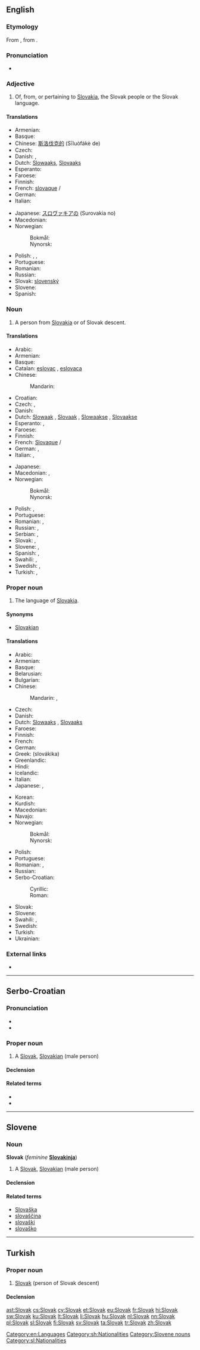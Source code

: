 {{also|slovak|Slovák}}
==English==
{{interwiktionary|code=sk}}
{{wikipedia}}

===Etymology===
From {{etyl|sk}} {{term|lang=sk|Slovák||Slovak}},  from {{term|lang=sk|slovo||word}}.

===Pronunciation===
* {{audio|En-us-Slovak.ogg|Audio (US)}}

===Adjective===
{{en-adj|-}}

# Of, from, or pertaining to [[Slovakia]], the Slovak people or the Slovak language.

====Translations====
{{trans-top|of Slovakia or its language}}
* Armenian: {{t|hy|սլովակական|tr=slovakakan}}
* Basque: {{t|eu|eslovakiar|xs=Basque}}
* Chinese: [[斯洛伐克的]] (Sīluòfákè de)
* Czech: {{t-|cs|slovenský|m}}
* Danish: {{t|da|slovakisk|c}}, {{t|da|slovakiskt|n}}
* Dutch: [[Slowaaks]], [[Slovaaks]]
* Esperanto: {{t|eo|slovaka}}
* Faroese: {{t|fo|slovakskur}}
* Finnish: {{t+|fi|slovakialainen}}
* French: [[slovaque]] {{m}}/{{f}}
* German: {{t+|de|slowakisch}}
* Italian: {{t+|it|slovacco}}
{{trans-mid}}
* Japanese: [[スロヴァキアの]] (Surovakia no)
* Macedonian: {{t-|mk|словачки|m|tr=slóvački}}
* Norwegian:
*: Bokmål: {{t|nb|slovakisk}}
*: Nynorsk: {{t|nn|slovakisk}}
* Polish: {{t+|pl|słowacki}}, {{t|pl|słowaccy|p|m}}, {{t|pl|słowackie|p|f}}
* Portuguese: {{t+|pt|eslovaco|m}}
* Romanian: {{t-|ro|slovac}}
* Russian: {{t|ru|словацкий|tr=slováckij}}
* Slovak: [[slovenský]]
* Slovene: {{t|sl|slovaški}}
* Spanish: {{t+|es|eslovaco|m}}
{{trans-bottom}}

===Noun===
{{en-noun}}

# A person from [[Slovakia]] or of Slovak descent.

====Translations====
{{trans-top|native of Slovakia}}
* Arabic: {{t|ar|سلوفاكي|tr=slufaakiy}}
* Armenian: {{t|hy|սլովակ|tr=slovak}}
* Basque: {{t|eu|eslovakiar|xs=Basque}}
* Catalan: [[eslovac]] {{m}}, [[eslovaca]] {{f}}
* Chinese:
*: Mandarin: {{t|cmn|斯洛伐克人|tr=Sīluòfákè-rén|sc=Hani}}
* Croatian: {{t|hr|Slovakinja|f}}
* Czech: {{t+|cs|Slovák|m}}, {{t+|cs|Slovenka|f}}
* Danish: {{t-|da|slovak|c}}
* Dutch: [[Slowaak]] {{m}}, [[Slovaak]] {{m}}, [[Slowaakse]] {{f}}, [[Slovaakse]] {{f}}
* Esperanto: {{t|eo|slovako}}, {{t|eo|slovakino}}
* Faroese: {{t|fo|slovaki|m}}
* Finnish: {{t+|fi|slovakki}}
* French: [[Slovaque]] {{m}}/{{f}}
* German: {{t+|de|Slowake|m}}, {{t+|de|Slowakin|f}}
* Italian: {{t+|it|slovacco|m}}, {{t+|it|slovacca|f}}
{{trans-mid}}
* Japanese: {{t|ja|スロヴァキア人|tr=Surovakia-jin}}
* Macedonian: {{t-|mk|Словак|m|tr=Slóvak}},  {{t+|mk|Словачка|f|tr=Slóvačka}}
* Norwegian:
*: Bokmål: {{t|nb|slovak|m}}
*: Nynorsk: {{t|nn|slovak|m}}
* Polish: {{t+|pl|Słowak|m}}, {{t+|pl|Słowaczka|f}}
* Portuguese: {{t+|pt|eslovaco|m}}
* Romanian: {{t-|ro|slovac|m}}, {{t-|ro|slovacă|f}}
* Russian: {{t|ru|словак|m|tr=slovák}},  {{t|ru|словачка|f|tr=slováčka}}
* Serbian: {{t-|sr|Slovak|m}}, {{t-|sr|Slovakinja|f}}
* Slovak: {{t-|sk|Slovák|m}}, {{t-|sk|Slovenka|f}}
* Slovene: {{t+|sl|Slovak|m}}, {{t-|sl|Slovakinja|f}}
* Spanish: {{t+|es|eslovaco|m}}, {{t-|es|eslovaca|f}}
* Swahili: {{t|sw|Mslovakia}}, {{t|sw|Mslovaki}}
* Swedish: {{t+|sv|slovak|m}}, {{t+|sv|slovakiska|f}}
* Turkish: {{t+|tr|Slovak}}, {{t+|tr|Slovakyalı}}
{{trans-bottom}}

===Proper noun===
{{en-noun|-}}

# The language of [[Slovakia]].

====Synonyms====
* [[Slovakian]]

====Translations====
{{trans-top|language of Slovakia}}
* Arabic: {{t|ar|سلوفاكية|f|tr=slufakíyya}}
* Armenian: {{t-|hy|սլովակերեն|tr=slovakeren}}
* Basque: {{t|eu|eslovakiera|xs=Basque}}
* Belarusian: {{t|be|славацкая|f|tr=slaváckaja|xs=Belarusian}}
* Bulgarian: {{t|bg|словашки|m|tr=slovaški|sc=Cyrl}}
* Chinese:
*: Mandarin: {{t|cmn|斯洛伐克語|sc=Hani}},  {{t|cmn|斯洛伐克语|tr=Sīluòfákè-yǔ|sc=Hani}}
* Czech: {{t+|cs|slovenština}}
* Danish: {{t-|da|slovakisk|n}}
* Dutch: [[Slowaaks]] {{n}}, [[Slovaaks]] {{n}}
* Faroese: {{t|fo|slovakskt|n}}
* Finnish: {{t+|fi|slovakki}}
* French: {{t+|fr|slovaque|m}}
* German: {{t+|de|Slowakisch|n}}
* Greek: {{t-|el|σλοβάκικα|n|p}} (slovákika)
* Greenlandic: {{t|kl|Slovakimiusut}}
* Hindi: {{t|hi|स्लोवाक्|tr=slovāk|xs=Hindi}}
* Icelandic: {{t+|is|slóvakíska|f}}
* Italian: {{t+|it|slovacco|m}}
* Japanese: {{t|ja|スロバキア語|tr=Surobakia-go}},  {{t|ja|スロヴァキア語|tr=Surovakia-go}}
{{trans-mid}}
* Korean: {{t+|ko|슬로바키아어|tr=Seullobakia-eo|sc=Hang}}
* Kurdish: {{t+|ku|slovakî}}
* Macedonian: {{t-|mk|словачки|m|tr=slóvački}}
* Navajo: {{tø|nv|Słóbaʼ bizaad}}
* Norwegian:
*: Bokmål: {{t|nb|slovakisk|m}}
*: Nynorsk: {{t|nn|slovakisk|m}}
* Polish: {{t+|pl|słowacki|m}}
* Portuguese: {{t+|pt|eslovaco|m}}
* Romanian: {{t-|ro|limba slovacă}}, {{t-|ro|slovacă}}
* Russian: {{t|ru|словацкий|m|tr=slováckij}}
* Serbo-Croatian:
*: Cyrillic: {{t|sh|словачки|m}}
*: Roman: {{t|sh|slovački|m}}
* Slovak: {{t+|sk|slovenčina}}
* Slovene: {{t+|sl|slovaščina|f}}
* Swahili: {{t|sw|Kislovakia}}, {{t|sw|Kislovaki}}
* Swedish: {{t+|sv|slovakiska}}
* Turkish: {{t+|tr|Slovakça}}
* Ukrainian: {{t|uk|словацька|f|tr=slovác'ka|sc=Cyrl}}
{{trans-bottom}}

===External links===
* {{ISO 639|link=Ethnologue|1code=sk|code=slk}}

[[Category:en:Languages]]

----

==Serbo-Croatian==

===Pronunciation===
* {{IPA|/slǒʋaːk/|lang=sh}}
* {{hyphenation|Slo|vak}}

===Proper noun===
{{sh-proper noun|g=m|head=Slòvāk|r|Словак|Сло̀ва̄к}}

# A [[#English|Slovak]], [[Slovakian]] (male person)

====Declension====
{{sh-decl-noun
|Slòvāk|Slováci
|Slovaka|Slovaka
|Slovaku|Slovacima
|Slovaka|Slovake
|Slovače|Slovaci
|Slovaku|Slovacima
|Slovakom|Slovacima
}}

====Related terms====
* {{l|sh|Slovakinja|Slovàkinja}}
* {{l|sh|Slovačka|Slòvāčkā}}

[[Category:sh:Nationalities]]

----

==Slovene==

===Noun===
'''Slovak''' {{m}} (''feminine'' '''[[Slovakinja]]''')

# A [[#English|Slovak]], [[Slovakian]] (male person)

====Declension====
{{sl-decl-noun|Slovak|Slovaka|Slovaki|Slovaka|Slovakov|Slovakov|Slovaku|Slovakoma|Slovakom|Slovak|Slovaka|Slovake|Slovaku|Slovakih|Slovakih|Slovakom|Slovakoma|Slovaki}}

====Related terms====
* [[Slovaška]]
* [[slovaščina]]
* [[slovaški]]
* [[slovaško]]

[[Category:Slovene nouns]]
[[Category:sl:Nationalities]]

----

==Turkish==

===Proper noun===
{{head|tr|proper noun}}

# [[#English|Slovak]] (person of Slovak descent)

====Declension====
{{tr-decl-noun|Slovak|Slovaklar|Slovakı|Slovakları|Slovaka|Slovaklara|Slovakta|Slovaklarda|Slovaktan|Slovaklardan|Slovakın|Slovakarın}}

[[ast:Slovak]]
[[cs:Slovak]]
[[cy:Slovak]]
[[et:Slovak]]
[[eu:Slovak]]
[[fr:Slovak]]
[[hi:Slovak]]
[[sw:Slovak]]
[[ku:Slovak]]
[[lt:Slovak]]
[[li:Slovak]]
[[hu:Slovak]]
[[nl:Slovak]]
[[nn:Slovak]]
[[pl:Slovak]]
[[sl:Slovak]]
[[fi:Slovak]]
[[sv:Slovak]]
[[ta:Slovak]]
[[tr:Slovak]]
[[zh:Slovak]]